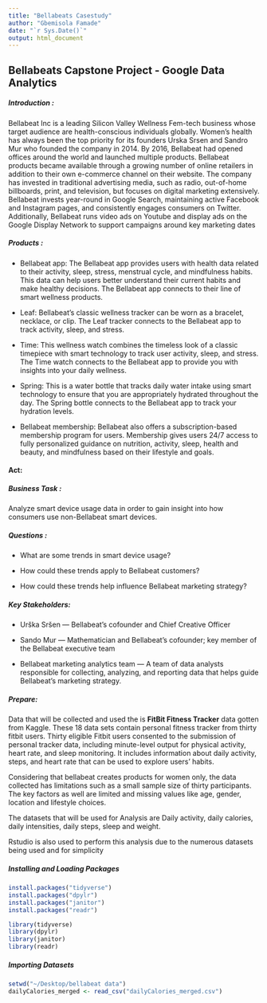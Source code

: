 ```yaml
---
title: "Bellabeats Casestudy"
author: "Gbemisola Famade"
date: "`r Sys.Date()`"
output: html_document
---
```


## Bellabeats Capstone Project - Google Data Analytics

##### Introduction :
Bellabeat Inc is a leading Silicon Valley Wellness Fem-tech business whose target audience are health-conscious individuals globally.
Women's health has always been the top priority for its founders Urska Srsen and Sandro Mur who founded the company in 2014. By 2016, Bellabeat had opened offices around the world and launched multiple products. Bellabeat products became available
through a growing number of online retailers in addition to their own e-commerce channel on their website. The company
has invested in traditional advertising media, such as radio, out-of-home billboards, print, and television, but focuses on digital
marketing extensively. Bellabeat invests year-round in Google Search, maintaining active Facebook and Instagram pages, and
consistently engages consumers on Twitter. Additionally, Bellabeat runs video ads on Youtube and display ads on the Google
Display Network to support campaigns around key marketing dates

##### Products :

+ Bellabeat app: The Bellabeat app provides users with health data related to their activity, sleep, stress,
menstrual cycle, and mindfulness habits. This data can help users better understand their current habits and
make healthy decisions. The Bellabeat app connects to their line of smart wellness products.

+ Leaf: Bellabeat’s classic wellness tracker can be worn as a bracelet, necklace, or clip. The Leaf tracker connects
to the Bellabeat app to track activity, sleep, and stress.

+ Time: This wellness watch combines the timeless look of a classic timepiece with smart technology to track user
activity, sleep, and stress. The Time watch connects to the Bellabeat app to provide you with insights into your
daily wellness.

+ Spring: This is a water bottle that tracks daily water intake using smart technology to ensure that you are
appropriately hydrated throughout the day. The Spring bottle connects to the Bellabeat app to track your
hydration levels.

+ Bellabeat membership: Bellabeat also offers a subscription-based membership program for users.
Membership gives users 24/7 access to fully personalized guidance on nutrition, activity, sleep, health and
beauty, and mindfulness based on their lifestyle and goals.

#### Act:

##### Business Task :

Analyze smart device usage data in order to gain insight into how consumers use non-Bellabeat smart devices.

##### Questions : 

+ What are some trends in smart device usage?

+ How could these trends apply to Bellabeat customers?

+ How could these trends help influence Bellabeat marketing strategy?

##### Key Stakeholders:

+ Urška Sršen — Bellabeat’s cofounder and Chief Creative Officer

+ Sando Mur — Mathematician and Bellabeat’s cofounder; key member of the Bellabeat executive team

+ Bellabeat marketing analytics team — A team of data analysts responsible for collecting, analyzing, and reporting data that helps guide Bellabeat’s marketing strategy.

##### Prepare:

Data that will be collected and used the is **FitBit Fitness Tracker** data gotten from Kaggle. These 18 data sets
contain personal fitness tracker from thirty fitbit users. Thirty eligible Fitbit users consented to the submission of
personal tracker data, including minute-level output for physical activity, heart rate, and sleep monitoring. It includes
information about daily activity, steps, and heart rate that can be used to explore users’ habits.

Considering that bellabeat creates products for women only, the data collected has limitations such as a small sample size of thirty participants. The key factors as well are limited and missing values like age, gender, location and lifestyle choices.

The datasets that will be used for Analysis are Daily activity, daily calories, daily intensities, daily steps, sleep and weight.

Rstudio is also used to perform this analysis due to the numerous datasets being used and for simplicity

##### Installing and Loading Packages

```r
install.packages("tidyverse")
install.packages("dpylr")
install.packages("janitor")
install.packages("readr")

library(tidyverse)  
library(dpylr)  
library(janitor)  
library(readr)  
```
##### Importing Datasets

```r
setwd("~/Desktop/bellabeat data")
dailyCalories_merged <- read_csv("dailyCalories_merged.csv")
```





